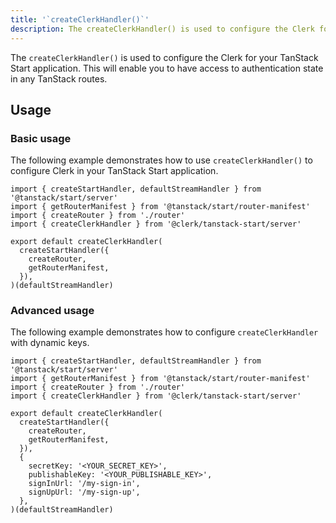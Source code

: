 ```yaml
---
title: '`createClerkHandler()`'
description: The createClerkHandler() is used to configure the Clerk for your TanStack Start application.
---
```


The `createClerkHandler()` is used to configure the Clerk for your TanStack Start application. This will enable you to have access to authentication state in any TanStack routes.

## Usage

### Basic usage

The following example demonstrates how to use `createClerkHandler()` to configure Clerk in your TanStack Start application.

```tsx {{ filename: 'app/ssr.tsx' }}
import { createStartHandler, defaultStreamHandler } from '@tanstack/start/server'
import { getRouterManifest } from '@tanstack/start/router-manifest'
import { createRouter } from './router'
import { createClerkHandler } from '@clerk/tanstack-start/server'

export default createClerkHandler(
  createStartHandler({
    createRouter,
    getRouterManifest,
  }),
)(defaultStreamHandler)
```

### Advanced usage

The following example demonstrates how to configure `createClerkHandler` with dynamic keys.

```tsx {{ filename: 'app/ssr.tsx' }}
import { createStartHandler, defaultStreamHandler } from '@tanstack/start/server'
import { getRouterManifest } from '@tanstack/start/router-manifest'
import { createRouter } from './router'
import { createClerkHandler } from '@clerk/tanstack-start/server'

export default createClerkHandler(
  createStartHandler({
    createRouter,
    getRouterManifest,
  }),
  {
    secretKey: '<YOUR_SECRET_KEY>',
    publishableKey: '<YOUR_PUBLISHABLE_KEY>',
    signInUrl: '/my-sign-in',
    signUpUrl: '/my-sign-up',
  },
)(defaultStreamHandler)
```
